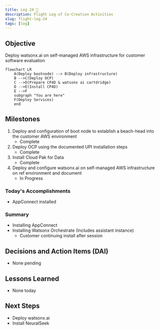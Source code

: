 ```yaml
---
title: Log 24 🛫
description: Flight Log of Co-Creation Activities
slug: flight-log-24
tags: [log]
---
```


## Objective
Deploy watsonx.ai on self-managed AWS infrastructure for customer software evaluation

```mermaid
flowchart LR
    A(Deploy bootnode) --> B(Deploy infrastructure)
    B -->C(Deploy OCP)
    C -->D(Prepare CP4D & watsonx ai cartdridge)
    D -->E(Install CP4D)
    E -->F
    subgraph "You are here"
    F(Deploy Services)
    end
```

## Milestones
1. Deploy and configuration of boot node to establish a beach-head into the customer AWS environment
    - Complete
2. Deploy OCP using the documented UPI installation steps
    - Complete
3. Install Cloud Pak for Data
    - Complete
4. Deploy and configure watsonx.ai on self-managed AWS infrastructure on ref environment and document
    - In Progress


### Today's Accomplishments
- AppConnect installed

### Summary
- Installing AppConnect
- Installing Watsonx Orchestrate (Includes assistant instance)
    - Customer continuing install after session

## Decisions and Action Items (DAI)
- None pending

## Lessons Learned
- None today

## Next Steps
- Deploy watsonx.ai
- Install NeuralSeek